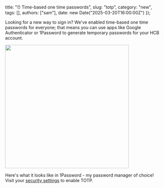   title: "⏰ Time-based one time passwords",
  slug: "totp",
  category: "new",
  tags: [],
  authors: ["sam"],
  date: new Date("2025-03-20T16:00:00Z")
});

Looking for a new way to sign in? We've enabled time-based one time passwords for everyone; that means you can use apps like Google Authenticator or 1Password to generate temporary passwords for your HCB account.

<img src="https://hc-cdn.hel1.your-objectstorage.com/s/v3/ebfd2d5ada6980dc6c0ae62444f13a4c6d9e441a_screenshot_2025-03-20_at_11.57.30___am.png" width="400px" />

Here's what it looks like in 1Password - my password manager of choice! Visit your [security settings](https://hcb.hackclub.com/my/settings/security) to enable TOTP.
